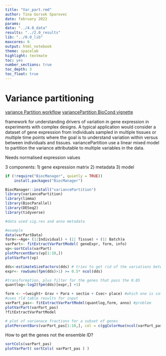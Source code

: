 ```yaml
---
title: "Var_part.rmd"
author: Tina Gorsek Sparovec
date: february 2022
params:
data: "../4.0_data"
results: "../2.0_results"
lib: "../0.0_lib"
maxcores: 6
output: html_notebook
theme: spacelab
highlight: textmate
toc: yes
number_sections: true
toc_depth: 3
toc_float: true
---
```



# Variance partitioning 

[variance Partition workflow](https://r.qcbs.ca/workshop10/book-en/variation-partitioning.html)
[variancePartition BioCond vignette](https://www.bioconductor.org/packages/devel/bioc/vignettes/variancePartition/inst/doc/variancePartition.pdf)

framework for understanding drivers of variation
in gene expression in experiments with complex designs. A
typical application would consider a dataset of gene expression from individuals
sampled in multiple tissues or multiple time points where the goal is to understand variation within versus between individuals and tissues. variancePartition
use a linear mixed model to partition the variance attributable to multiple variables in the data. 


Needs normalised expression values

3 components:
1) gene expression matrix
2) metadata
3) model
```r
if (!require("BiocManager", quietly = TRUE))
    install.packages("BiocManager")

BiocManager::install("variancePartition")
library(variancePartition)
library(limma)
library(BiocParallel)
library(DESeq2)
library(tidyverse)

#data used sig.res and anno metadata
```

```r
#example
data(varPartData)
form<-~Age+ (1|Individual) + (1| Tissue) + (1| Batch)a
varPart<- fitExtractVarPartModel( geneExpr, form, info)
vp<-sortCols(varPart)
plotPercentBars(vp[1:10,])
plotVarPart(vp)
```

```r
dds<-estimateSizeFactors(dds) # tries to get rid of the variations between samples
expr<- rowSums(fpm(dds)>1) >= 0.5* ncol(dds)

#transformation, plus filter for the genes that pass the 0.05
quantlog<-log2(fpm(dds)[expr,] +1)

form <- ~(weight+ Grav + Para + sectio + Csec+ place) #which one is categorical, fixed or continuous
#uses rld table results for input
varPart_pas<- fitExtractVarPartModel(quantlog,form, anno) #problem
plotVarPart(varPart_pas)
?fitExtractVarPartModel
```
```r
# plot of varienace fractions for a subset of genes
plotPercentBars(varPart_pas[1:10,], col = c(ggColorHue(ncol(varPart_pas) - 1), "grey85"))

```
How to get the genes not the ensemble ID? 

```r
sortCols(varPart_pas)
plotVarPart( sortCols( varPart_pas ) )
```


